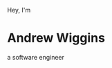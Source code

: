 <!-- import Socials from '../components/Socials' -->

Hey, I'm
# Andrew Wiggins
a software engineer

<!-- <Socials className='desktop-only' />  -->

<!-- <button className='home-resume-btn'><i className='fas fa-download'></i>resume</button> -->